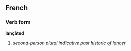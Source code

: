 ==French==
===Verb form===
'''lançâted'''

# ''second-person plural indicative past historic of [[lancer]]''